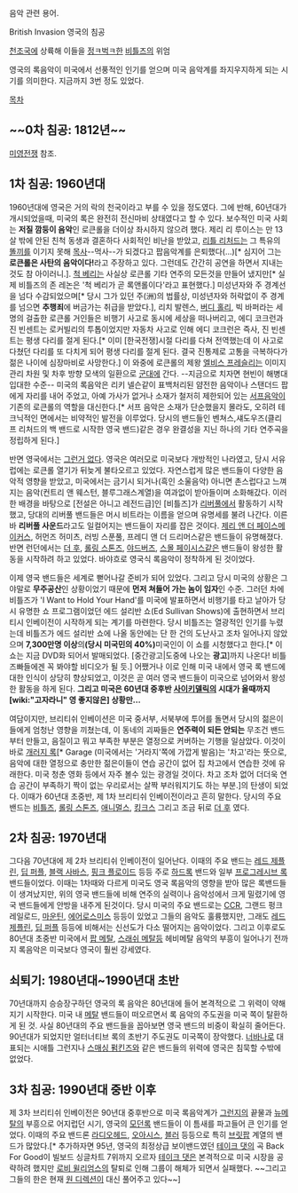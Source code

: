 음악 관련 용어.

British Invasion
영국의 침공

{{{#!html
<object width="420" height="315"><param name="movie" value="http://www.youtube.com/v/1Df-LvrRcEo?version=3&amp;hl=ko_KR"></param><param name="allowFullScreen" value="true"></param><param name="allowscriptaccess" value="always"></param><embed src="http://www.youtube.com/v/1Df-LvrRcEo?version=3&amp;hl=ko_KR" type="application/x-shockwave-flash" width="420" height="315" allowscriptaccess="always" allowfullscreen="true"></embed></object>
}}}

[[천조국]]에 상륙해 이들을 [[정ㅋ벅ㅋ]]한 [[비틀즈]]의 위엄

영국의 록음악이 미국에서 선풍적인 인기를 얻으며 미국 음악계를 좌지우지하게 되는 시기를 의미한다. 지금까지 3번 정도 있었다.

[[목차]]
== ~~0차 침공: 1812년~~ ==
[[미영전쟁]] 참조.

== 1차 침공: 1960년대 ==
1960년대에 영국은 거의 락의 천국이라고 부를 수 있을 정도였다. 그에 반해, 60년대가 개시되었을때, 미국의 록은 완전히 전신마비 상태였다고 할 수 있다. 보수적인 미국 사회는 '''저질 깜둥이 음악'''인 로큰롤을 더이상 좌시하지 않으려 했다. 제리 리 루이스는 만 13살 밖에 안된 친척 동생과 결혼하다 사회적인 비난을 받았고, [[리틀 리처드]]는 그 특유의 [[똘끼]]를 이기지 못해 [[목사]]--먹사--가 되겠다고 팝음악계를 은퇴했다(...)[* 심지어 그는 '''로큰롤은 사탄의 음악이다!'''라고 주장하고 있다. 그런데도 간간히 공연을 하면서 지내는 것도 참 아이러니.]. [[척 베리]]는 사실상 로큰롤 기타 연주의 모든것을 만들어 냈지만[* 실제 비틀즈의 존 레논은 '척 베리가 곧 록앤롤이다'라고 표현했다.] 미성년자와 주 경계선을 넘다 수감되었으며[* 당시 그가 있던 주(洲)의 법률상, 미성년자와 허락없이 주 경계를 넘으면 '''추행죄'''에 버금가는 취급을 받았다.], 리치 발렌스, [[버디 홀리]], 빅 바퍼라는 세명의 걸출한 로큰롤 거인들은 비행기 사고로 동시에 세상을 떠나버리고, 에디 코크런과 진 빈센트는 로커빌리의 투톱이었지만 자동차 사고로 인해 에디 코크런은 즉사, 진 빈센트는 평생 다리를 절게 된다.[* 이미 [한국전쟁]시절 다리를 다쳐 전역했는데 이 사고로 다쳤던 다리를 또 다치게 되어 평생 다리를 절게 된다. 결국 진통제로 고통을 극복하다가 젊은 나이에 심장마비로 사망한다.] 이 와중에 로큰롤의 제왕 [[엘비스 프레슬리]]는 이미지 관리 차원 및 차후 방향 모색의 일환으로 [[군대]]에 간다. --지금으로 치자면 현빈이 해병대 입대한 수준-- 미국의 록음악은 리키 넬슨같이 표백처리된 얌전한 음악이나 스탠더드 팝에게 자리를 내어 주었고, 아예 가사가 없거나 소재가 철저히 제한되어 있는 [[서프]]음악이 기존의 로큰롤의 역할을 대신한다.[* 서프 음악은 소재가 단순했을지 몰라도, 오히려 테크닉적인 면에서는 비약적인 발전을 이루었다. 당시의 밴드들인 벤쳐스,섀도우즈(클리프 리처드의 백 밴드로 시작한 영국 밴드)같은 경우 완결성을 지닌 하나의 기타 연주곡을 정립하게 된다.]

반면 영국에서는 [[그런거 없다]]. 영국은 여러모로 미국보다 개방적인 나라였고, 당시 서유럽에는 로큰롤 열기가 뒤늦게 불타오르고 있었다. 자연스럽게 많은 밴드들이 다양한 음악적 영향을 받았고, 미국에서는 금기시 되거나(흑인 소울음악) 아니면 촌스럽다고 느껴지는 음악(컨트리 앤 웨스턴, 블루그래스계열)을 여과없이 받아들이며 소화해갔다. 이러한 배경을 바탕으로 [전설은 아니고 레전드급]인 [비틀즈]가 [[리버풀]]에서 활동하기 시작했고, 당대의 리버풀 밴드들은 머시 비트라는 이름을 얻으며 유명세를 불려 나간다. 이른바 '''리버풀 사운드'''라고도 일컬어지는 밴드들이 자리를 잡은 것이다. [[제리 앤 더 페이스메이커스]], 허먼즈 허미츠, 러빙 스푼풀, 프레디 앤 더 드리머스같은 밴드들이 유명해졌다. 반면 런던에서는 [[더 후]], [[롤링 스톤즈]], [[야드버즈]], [[스몰 페이시스]]같은 밴드들이 왕성한 활동을 시작하려 하고 있었다. 바야흐로 영국식 록음악이 정착하게 된 것이었다.

이제 영국 밴드들은 세계로 뻗어나갈 준비가 되어 있었다. 그리고 당시 미국의 상황은 그야말로 '''무주공산'''인 상황이었기 때문에 '''먼저 쳐들어 가는 놈이 임자'''인 수준. 그러던 차에 비틀즈가 'I Want to Hold Your Hand'를 미국에 발표하면서 비행기를 타고 날아가 당시 유명한 쇼 프로그램이었던 에드 설리반 쇼(Ed Sullivan Shows)에 출현하면서 브리티시 인베이전이 시작하게 되는 계기를 마련한다. 당시 비틀즈는 열광적인 인기를 누렸는데 비틀즈가 에드 설리반 쇼에 나올 동안에는 단 한 건의 도난사고 조차 일어나지 않았으며 '''7,300만명 이상'''의'''(당시 미국민의 40%) '''미국인이 이 쇼를 시청했다고 한다.[* 이 쇼는 지금 DVD화 되어서 발매되었다. [중간광고|도중에 나오는 '''광고''']까지 나온다! 비틀즈빠들에겐 꼭 봐야할 비디오가 될 듯.] 어쨌거나 이로 인해 미국 내에서 영국 록 밴드에 대한 인식이 상당히 향상되었고, 이것은 곧 여러 영국 밴드들이 미국으로 넘어와서 왕성한 활동을 하게 된다. '''그리고 미국은 60년대 중후반 [[사이키델릭]]의 시대가 올때까지 [wiki:"고자라니" 영 좋지않은] 상황만...'''

여담이지만, 브리티쉬 인베이션은 미국 중서부, 서북부에 투어를 돌면서 당시의 젊은이들에게 엄청난 영향을 끼쳤는데, 이 동네의 괴짜들은 '''연주력이 되든 안되는''' 무조건 밴드부터 만들고, 음질이고 뭐고 부족한 부분은 열정으로 커버하는 기행을 일삼았다. 이것이 바로 [[개러지 록]][* Garage (미국에서는 '거라지'쪽에 가깝게 발음)는 '차고'라는 뜻으로, 음악에 대한 열정으로 충만한 젊은이들이 연습 공간이 없어 집 차고에서 연습한 것에 유래한다. 미국 청춘 영화 등에서 자주 볼수 있는 광경일 것이다. 차고 조차 없어 더더욱 연습 공간이 부족하기 짝이 없는 우리로서는 살짝 부러워지기도 하는 부분.]의 탄생이 되었다. 이때가 60년대 초중반, 제 1차 브리티쉬 인베이전이라고 흔히 말한다. 당시의 주요 밴드는 [[비틀즈]], [[롤링 스톤즈]], [[애니멀스]], [[킹크스]] 그리고 조금 뒤로 [[더 후]] 였다.

== 2차 침공: 1970년대 ==
그다음 70년대에 제 2차 브리티쉬 인베이전이 일어난다. 이때의 주요 밴드는 [[레드 제플린]], [[딥 퍼플]], [[블랙 사바스]], [[핑크 플로이드]] 등등 주로 [[하드록]] 밴드와 일부 [[프로그레시브 록]] 밴드들이었다. 이때는 1차때와 다르게 미국도 영국 록음악의 영향을 받아 많은 록밴드들이 생겨났지만, 위의 영국 밴드들에 비해 연주의 실력이나 음악성에서 크게 밀렸기에 영국 밴드들에게 안방을 내주게 된것이다. 
당시 미국의 주요 밴드로는 [[CCR]], 그랜드 펑크 레일로드, [[마운틴]], [[에어로스미스]] 등등이 있었고  그들의 음악도 훌륭했지만, 그래도 [[레드 제플린]], [[딥 퍼플]] 등등에 비해서는 신선도가 다소 떨어지는 음악이었다. 그리고 이후로도 80년대 초중반 미국에서 [[팝 메탈]], [[스래쉬 메탈]]등 헤비메탈 음악의 부흥이 일어나기 전까지 록음악은 미국보다 영국이 훨씬 강세였다. 

== 쇠퇴기: 1980년대~1990년대 초반 ==
70년대까지 승승장구하던 영국의 록 음악은 80년대에 들어 본격적으로 그 위력이 약해지기 시작한다. 미국 내 [[메탈]] 밴드들이 떠오르면서 록 음악의 주도권을 미국 쪽이 탈환하게 된 것. 사실 80년대의 주요 밴드들을 꼽아보면 영국 밴드의 비중이 확실히 줄어든다. 90년대가 되었지만 얼터너티브 록의 초반기 주도권도 미국쪽이 장악했다. [[너바나]]로 대표되는 시애틀 그런지나 [[스매싱 펌킨즈]]와 같은 밴드들의 위력에 영국은 침묵할 수밖에 없었다.

== 3차 침공: 1990년대 중반 이후 ==
제 3차 브리티쉬 인베이전은 90년대 중후반으로 미국 록음악계가 [[그런지]]의 끝물과 [[뉴메탈]]의 부흥으로 어지럽던 시기, 영국의 [[모던록]] 밴드들이 이 틈새를 파고들어 큰 인기를 얻었다.  이때의 주요 밴드론 [[라디오헤드]], [[오아시스]], [[블러]] 등등으로 특히 [[브릿팝]] 계열의 밴드가 많았다.[* 추가하자면 95년, 영국의 최정상급 보이밴드였던 [[테이크 댓]]의 곡 Back For Good이 빌보드 싱글차트 7위까지 오르자 [[테이크 댓]]은 본격적으로 미국 시장을 공략하려 했지만 [[로비 윌리엄스]]의 탈퇴로 인해 그룹이 해체가 되면서 실패했다. ~~그리고 그들의 한은 현재 [[원 디렉션]]이 대신 풀어주고 있다~~]
